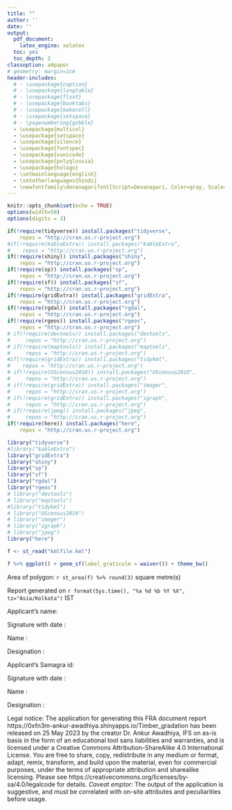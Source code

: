 ```yaml
---
title: ""
author: ''
date: ''
output:
  pdf_document: 
    latex_engine: xelatex
  toc: yes
  toc_depth: 2
classoption: a4paper
# geometry: margin=1cm
header-includes:
  # - \usepackage{caption}
  # - \usepackage{longtable}
  # - \usepackage{float}
  # - \usepackage{booktabs}
  # - \usepackage{makecell}
  # - \usepackage{setspace}
  # - \pagenumbering{gobble}
  - \usepackage{multicol}
  - \usepackage{setspace}
  - \usepackage{silence}
  - \usepackage{fontspec}
  - \usepackage{xunicode}
  - \usepackage{polyglossia}
  - \usepackage{hologo}
  - \setmainlanguage{english}
  - \setotherlanguages{hindi}
  - \newfontfamily\devanagarifont[Script=Devanagari, Color=gray, Scale=MatchUppercase]{Noto Serif Devanagari}
---
```


```r
knitr::opts_chunk$set(echo = TRUE)
options(width=50)
options(digits = 3)

if(!require(tidyverse)) install.packages("tidyverse",
    repos = "http://cran.us.r-project.org")
#if(!require(kableExtra)) install.packages("kableExtra",
#    repos = "http://cran.us.r-project.org")
if(!require(shiny)) install.packages("shiny",
    repos = "http://cran.us.r-project.org")
if(!require(sp)) install.packages("sp",
    repos = "http://cran.us.r-project.org")
if(!require(sf)) install.packages("sf",
    repos = "http://cran.us.r-project.org")
if(!require(gridExtra)) install.packages("gridExtra",
    repos = "http://cran.us.r-project.org")
if(!require(rgdal)) install.packages("rgdal",
    repos = "http://cran.us.r-project.org")
if(!require(rgeos)) install.packages("rgeos",
    repos = "http://cran.us.r-project.org")
# if(!require(devtools)) install.packages("devtools",
#     repos = "http://cran.us.r-project.org")
# if(!require(maptools)) install.packages("maptools",
#     repos = "http://cran.us.r-project.org")
#if(!require(gridExtra)) install.packages("tidykml",
#    repos = "http://cran.us.r-project.org")
# if(!require(UScensus2010)) install.packages("UScensus2010",
#     repos = "http://cran.us.r-project.org")
# if(!require(gridExtra)) install.packages("imager",
#     repos = "http://cran.us.r-project.org")
# if(!require(gridExtra)) install.packages("igraph",
#     repos = "http://cran.us.r-project.org")
# if(!require(jpeg)) install.packages("jpeg",
#     repos = "http://cran.us.r-project.org")
if(!require(here)) install.packages("here",
    repos = "http://cran.us.r-project.org")

library("tidyverse")
#library("kableExtra")
library("gridExtra")
library("shiny")
library("sp")
library("sf")
library("rgdal")
library("rgeos")
# library("devtools")
# library("maptools")
#library("tidykml")
# library("UScensus2010")
# library("imager")
# library("igraph")
# library("jpeg")
library("here")
```



```{=latex}
\begin{center}
\huge{FRA map}
\huge{\texthindi{वन अधिकार अधिनियम के अंतर्गत नक्शा}}
\end{center}
\setlength{\columnsep}{40pt}
```



```r
f <- st_read("kmlfile.kml")
```

```r
f %>% ggplot() + geom_sf(label_graticule = waiver()) + theme_bw()
```

Area of polygon: `r st_area(f) %>% round(3)` square metre(s)

<!-- Report generated on `r format(Sys.time(), '%c')` -->
Report generated on `r format(Sys.time(), "%a %d %b %Y %X", tz="Asia/Kolkata")` IST  \texthindi{को प्रतिवेदन की उत्पत्ति हुई।}
<!-- Report generated on `r lubridate::now(tzone = "Asia/Kolkata")` -->

```{=latex}
\vspace{0.5in}
\begin{multicols}{2}
\begin{doublespace}
```
Applicant's name:

\underline{Data entered by \texthindi{जानकारी जिनके द्वारा भरी गई}:}

Signature with date \texthindi{हस्ताक्षर एवं दिनांक}:

Name \texthindi{नाम}:

Designation \texthindi{पद}:

Applicant's Samagra id:

\underline{Report checked by \texthindi{प्रतिवेदन जिनके द्वारा जाँचा गया}:}

Signature with date \texthindi{हस्ताक्षर एवं दिनांक}: 

Name \texthindi{नाम}:

Designation \texthindi{पद}:


```{=latex}
\end{doublespace}
\end{multicols}
\vspace{0.5in}
\begin{tiny}
```

Legal notice: The application for generating this FRA document report https://0xfn3m-ankur-awadhiya.shinyapps.io/Timber_gradation has been released on 25 May 2023 by the creator Dr. Ankur Awadhiya, IFS on as-is basis in the form of an educational tool sans liabilities and warranties, and is licensed under a Creative Commons Attribution-ShareAlike 4.0 International License. You are free to share, copy, redistribute in any medium or format, adapt, remix, transform, and build upon the material, even for commercial purposes, under the terms of appropriate attribution and sharealike licensing. Please see https://creativecommons.org/licenses/by-sa/4.0/legalcode for details. *Caveat emptor:* The output of the application is suggestive, and must be correlated with on-site attributes and peculiarities before usage.

```{=latex}
\end{tiny}
```
